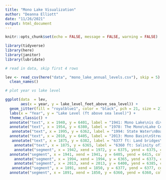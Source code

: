 ```yaml
---
title: "Mono Lake Visualization"
author: "Deanna Elliott"
date: "11/26/2021"
output: html_document
---
```


```r
knitr::opts_chunk$set(echo = FALSE, message = FALSE, warning = FALSE)

library(tidyverse)
library(here)
library(janitor)
library(lubridate)
```

```r

# read in data, skip first 4 rows

lev <- read_csv(here("data", "mono_lake_annual_levels.csv"), skip = 5) %>% 
  clean_names()

```

```r

# plot year vs lake level

ggplot(data  = lev,
       aes(x = year, y = lake_level_feet_above_sea_level)) +
  geom_jitter(fill = "royalblue1", color = "black", pch = 21, size = 2) +
  labs(x = "Year", y = "Lake Level (ft above sea level)") +
  theme_classic() +
  annotate("text", x = 1940, y = 6401, label = "1941: Mono Lake\nis diverted to\nLos Angeles", size = 3) +
  annotate("text", x = 1954, y = 6380, label = "1978: The Mono\nLake Committee\nis founded", size = 3) +
   annotate("text", x = 1995, y = 6362, label = "1994: State Water\nBoard Decision 1631", size = 3) +
  annotate("text", x = 2010, y = 6405, label = "2013: Mono Basin\nStream Restoration\nAgreement", size = 3) +
   annotate("text", x = 1875, y = 6382, label = "6377 ft: Land bridges\nlet predators cross\nto major nesting sites", size = 3) +
    annotate("text", x = 1875, y = 6365, label = "6360 ft: Salinity of120 g/L;\nDecrease in available food\nsource for waterfowl", size = 3) +
    annotate("segment", x = 1942, xend = 1972, y = 6375, yend = 6375, colour = "red", size=0.75, arrow=arrow()) +
  annotate("segment", x = 1941, xend = 1941, y = 6405, yend = 6415, colour = "red", size=0.75, arrow=arrow()) +
    annotate("segment", x = 1994, xend = 1994, y = 6365, yend = 6373, colour = "red", size=0.75, arrow=arrow()) +
    annotate("segment", x = 2013, xend = 2013, y = 6400, yend = 6385, colour = "red", size=0.75, arrow=arrow()) +
   annotate("segment", x = 1891, xend = 1850, y = 6377, yend = 6377, colour = "darkgreen", size=0.75, arrow=arrow()) +
  annotate("segment", x = 1891, xend = 1850, y = 6360, yend = 6360, colour = "darkgreen", size=0.75, arrow=arrow()) 

```

